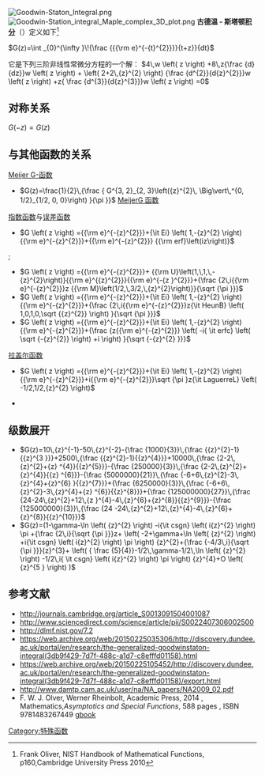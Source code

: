 [[File:Goodwin-Staton_Integral.png|thumb]]
[[File:Goodwin-Station_integral_Maple_complex_3D_plot.png|thumb]]
'''古德温 - 斯塔顿[[积分|积分]]'''（{{lang-en|Goodwin-Staton Integral}}）定义如下<ref>Frank Oliver, NIST Handbook of Mathematical Functions, p160,Cambridge University Press 2010{{en}}</ref>

<math>G(z)=\int _{0}^{\infty }\!{\frac {{{\rm e}^{-{t}^{2}}}}{t+z}}{dt}</math>

它是下列三阶非线性常微分方程的一个解：
<math>4\,w \left( z \right) +8\,z{\frac {d}{dz}}w \left( z \right) + \left( 
2+2\,{z}^{2} \right) {\frac {d^{2}}{d{z}^{2}}}w \left( z \right) +z{
\frac {d^{3}}{d{z}^{3}}}w \left( z \right) =0
</math>

==对称关系==
<math>G(-z)=G(z)</math>

==与其他函数的关系==
;[[Meijer_G-函数|Meijer G-函数]]
*<math>G(z)=\frac{1}{2}\,{\frac {
G^{3, 2}_{2, 3}\left({z}^{2}\, \Big\vert\,^{0, 1/2}_{1/2, 0, 0}\right)
}{\pi }}</math> [[MeijerG_函数|MeijerG 函数]]

;[[指数函数|指数函数]]与[[误差函数|误差函数]]

*<math>G \left( z \right) ={{\rm e}^{-{z}^{2}}}+{\it Ei} \left( 1,-{z}^{2}
 \right) {{\rm e}^{-{z}^{2}}}+{{\rm e}^{-{z}^{2}}}
{{\rm erf}\left(iz\right)}</math>



;

*<math>G \left( z \right) ={{\rm e}^{-{z}^{2}}}+
{{\rm U}\left(1,\,1,\,-{z}^{2}\right)}{{\rm e}^{{z}^{2}}}{{\rm e}^{-{z
}^{2}}}+{\frac {2\,i{{\rm e}^{-{z}^{2}}}z
{{\rm M}\left(1/2,\,3/2,\,{z}^{2}\right)}}{\sqrt {\pi }}}
  </math>
*<math> G \left( z \right) ={{\rm e}^{-{z}^{2}}}+{\it Ei} \left( 1,-{z}^{2}
 \right) {{\rm e}^{-{z}^{2}}}+{\frac {2\,i{{\rm e}^{-{z}^{2}}}z{\it 
HeunB} \left( 1,0,1,0,\sqrt {{z}^{2}} \right) }{\sqrt {\pi }}}
 </math>
*<math>G \left( z \right) ={{\rm e}^{-{z}^{2}}}+{\it Ei} \left( 1,-{z}^{2}
 \right) {{\rm e}^{-{z}^{2}}}+{\frac {z{{\rm e}^{-{z}^{2}}} \left( -i{
\it erfc} \left( \sqrt {-{z}^{2}} \right) +i \right) }{\sqrt {-{z}^{2}
}}}
  </math>

;[[拉盖尔函数|拉盖尔函数]]
*<math>G \left( z \right) ={{\rm e}^{-{z}^{2}}}+{\it Ei} \left( 1,-{z}^{2}
 \right) {{\rm e}^{-{z}^{2}}}+i{{\rm e}^{-{z}^{2}}}\sqrt {\pi }z{\it 
LaguerreL} \left( -1/2,1/2,{z}^{2} \right) </math>

*<math>  </math>

==级数展开==
*<math>G(z)=10\,{z}^{-1}-50\,{z}^{-2}-{\frac {1000}{3}}\,{\frac {{z}^{2}-1}{{z}^{3
}}}+2500\,{\frac {{z}^{2}-1}{{z}^{4}}}+10000\,{\frac {2-2\,{z}^{2}+{z}
^{4}}{{z}^{5}}}-{\frac {250000}{3}}\,{\frac {2-2\,{z}^{2}+{z}^{4}}{{z}
^{6}}}-{\frac {5000000}{21}}\,{\frac {-6+6\,{z}^{2}-3\,{z}^{4}+{z}^{6}
}{{z}^{7}}}+{\frac {6250000}{3}}\,{\frac {-6+6\,{z}^{2}-3\,{z}^{4}+{z}
^{6}}{{z}^{8}}}+{\frac {125000000}{27}}\,{\frac {24-24\,{z}^{2}+12\,{z
}^{4}-4\,{z}^{6}+{z}^{8}}{{z}^{9}}}-{\frac {125000000}{3}}\,{\frac {24
-24\,{z}^{2}+12\,{z}^{4}-4\,{z}^{6}+{z}^{8}}{{z}^{10}}}</math>
*<math>G(z)=(1-\gamma-\ln  \left( {z}^{2} \right) -i{\it csgn} \left( i{z}^{2}
 \right) \pi +{\frac {2\,i}{\sqrt {\pi }}}z+ \left( -2+\gamma+\ln 
 \left( {z}^{2} \right) +i{\it csgn} \left( i{z}^{2} \right) \pi 
 \right) {z}^{2}+{\frac {-4/3\,i}{\sqrt {\pi }}}{z}^{3}+ \left( {
\frac {5}{4}}-1/2\,\gamma-1/2\,\ln  \left( {z}^{2} \right) -1/2\,i{
\it csgn} \left( i{z}^{2} \right) \pi  \right) {z}^{4}+O \left( {z}^{5
} \right) )
</math>

==参考文献==
<references/>
* http://journals.cambridge.org/article_S0013091504001087
* http://www.sciencedirect.com/science/article/pii/S0022407306002500 {{Wayback|url=http://www.sciencedirect.com/science/article/pii/S0022407306002500 |date=20150924154401 }}
* http://dlmf.nist.gov/7.2 {{Wayback|url=http://dlmf.nist.gov/7.2 |date=20201205140227 }}
* https://web.archive.org/web/20150225035306/http://discovery.dundee.ac.uk/portal/en/research/the-generalized-goodwinstaton-integral(3db9f429-7d7f-488c-a1d7-c8efffd01158).html
* https://web.archive.org/web/20150225105452/http://discovery.dundee.ac.uk/portal/en/research/the-generalized-goodwinstaton-integral(3db9f429-7d7f-488c-a1d7-c8efffd01158)/export.html
* http://www.damtp.cam.ac.uk/user/na/NA_papers/NA2009_02.pdf {{Wayback|url=http://www.damtp.cam.ac.uk/user/na/NA_papers/NA2009_02.pdf |date=20160304043431 }}
* F. W. J. Olver, Werner Rheinbolt, Academic Press, 2014 , Mathematics,''Asymptotics and Special Functions'', 588 pages , ISBN 9781483267449 [https://books.google.com/books?id=JLziBQAAQBAJ&pg=PA567&lpg=PA567&dq=Goodwin-Staton+Integral&source=bl&ots=hESMlEIped&sig=czrxemmIQvMD1rV2yzCO1NJ91r0&sa=X&ei=IDvsVL03iOTyBdnwgJgD&ved=0CDEQ6AEwAjgK#v=onepage&q=Goodwin-Staton%20Integral&f=false gbook] {{Wayback|url=https://books.google.com/books?id=JLziBQAAQBAJ&pg=PA567&lpg=PA567&dq=Goodwin-Staton+Integral&source=bl&ots=hESMlEIped&sig=czrxemmIQvMD1rV2yzCO1NJ91r0&sa=X&ei=IDvsVL03iOTyBdnwgJgD&ved=0CDEQ6AEwAjgK#v=onepage&q=Goodwin-Staton%20Integral&f=false |date=20190605192742 }}


[[Category:特殊函数|Category:特殊函数]]
